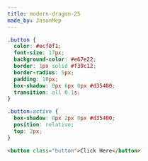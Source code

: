 ```yaml
---
title: modern-dragon-25
made_by: JasonMep
---
```


```css
.button {
  color: #ecf0f1;
  font-size: 17px;
  background-color: #e67e22;
  border: 1px solid #f39c12;
  border-radius: 5px;
  padding: 10px;
  box-shadow: 0px 6px 0px #d35400;
  transition: all 0.1s;
}

.button:active {
  box-shadow: 0px 2px 0px #d35400;
  position: relative;
  top: 2px;
}
```

```html
<button class="button">Click Here</button>
```
